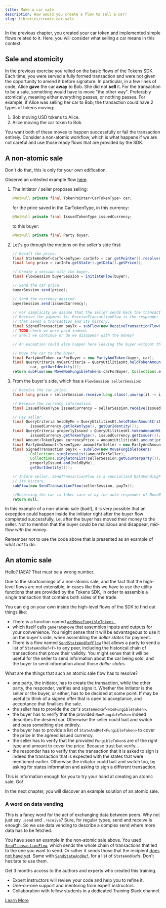 ```yaml
---
title: Make a car sale
description: How would you create a flow to sell a car?
slug: libraries/create-car-sale
---
```



In the previous chapter, you created your car token and implemented simple flows related to it. Here, you will consider what selling a car means in this context.

## Sale and atomicity

In the previous exercise you relied on the basic flows of the Tokens SDK. Each time, you were served a fully formed transaction and were not given the opportunity to amend it before signature. In particular, in a few lines of code, Alice **gave** the car **away** to Bob. She did not **sell** it. For the transaction to be a sale, something would have to move "the other way". Preferably atomically, meaning either everything passes, or nothing passes. For example, if Alice was selling her car to Bob; the transaction could have 2 types of tokens moving:

1. Bob moving USD tokens to Alice.
2. Alice moving the car token to Bob.

You want both of these moves to happen successfully or fail the transaction entirely. Consider a non-atomic workflow, which is what happens if we are not careful and use those ready flows that are provided by the SDK.

## A non-atomic sale

<HighlightBox type="warn">

Don't do that, this is only for your own edification.

</HighlightBox>

Observe an untested example flow [here](https://git.b9lab.com/client-projects/r3-corda-education-services/r3-course-project/blob/030-tokens-sdk/030-tokens-sdk/workflows/src/test/java/com/template/car/flow/bad/NonAtomicSale.java).

1. The Initiator / seller proposes selling:

    ```java
    @NotNull private final TokenPointer<CarTokenType> car;
    ```
    for the price saved in the CarTokenType, in this currency:

    ```java
    @NotNull private final IssuedTokenType issuedCurrency;
    ```
    to this buyer:

    ```java
    @NotNull private final Party buyer;
    ```
2. Let's go through the motions on the seller's side first:

    ```java
    // Recall the price.
    final StateAndRef<CarTokenType> carInfo = car.getPointer().resolve(getServiceHub());
    final long price = carInfo.getState().getData().getPrice();

    // Create a session with the buyer.
    final FlowSession buyerSession = initiateFlow(buyer);

    // Send the car price.
    buyerSession.send(price);

    // Send the currency desired.
    buyerSession.send(issuedCurrency);

    // For simplicity we assume that the seller sends back the transaction that paid the seller.
    // Receive the payment tx. ReceiveTransactionFlow is the responder flow of a specialised DataVendingFlow
    // that sends a transaction and its history.
    final SignedTransaction payTx = subFlow(new ReceiveTransactionFlow(buyerSession));
    // TODO check we were paid indeed.
    // Shall we continue or do we disappear with the money?

    // An exception could also happen here leaving the buyer without their money or car.

    // Move the car to the buyer.
    final PartyAndToken carForBuyer = new PartyAndToken(buyer, car);
    final QueryCriteria myCarCriteria = QueryUtilitiesKt.heldTokenAmountCriteria(
            car, getOurIdentity());
    return subFlow(new MoveNonFungibleTokens(carForBuyer, Collections.emptyList(), myCarCriteria));
    ```
3. From the buyer's side, which has a `FlowSession sellerSession`:

    ```java
    // Receive the car price.
    final long price = sellerSession.receive(Long.class).unwrap(it -> it);

    // Receive the currency information.
    final IssuedTokenType issuedCurrency = sellerSession.receive(IssuedTokenType.class).unwrap(it -> it);

    // Pay seller.
    final QueryCriteria heldByMe = QueryUtilitiesKt.heldTokenAmountCriteria(
            issuedCurrency.getTokenType(), getOurIdentity());
    final QueryCriteria properlyIssued = QueryUtilitiesKt.tokenAmountWithIssuerCriteria(
            issuedCurrency.getTokenType(), issuedCurrency.getIssuer());
    final Amount<TokenType> currencyPrice = AmountUtilitiesKt.amount(price, issuedCurrency.getTokenType());
    final PartyAndAmount<TokenType> amountForSeller = new PartyAndAmount<>(sellerSession.getCounterparty(), currencyPrice);
    final SignedTransaction payTx = subFlow(new MoveFungibleTokens(
            Collections.singletonList(amountForSeller),
            Collections.singletonList(sellerSession.getCounterparty()),
            properlyIssued.and(heldByMe),
            getOurIdentity()));

    // Inform seller. SendTransactionFlow is a specialised DataVendingFlow that sends a transaction and
    // its history.
    subFlow(new SendTransactionFlow(sellerSession, payTx));

    //Receiving the car is taken care of by the auto-responder of MoveNonFungibleTokens.
    return null;
    ```

In this example of a non-atomic sale (bad!), it is very possible that an exception could happen inside the initiator right after the buyer flow completed successfully, i.e. after the buyer has moved their money to the seller. Not to mention that the buyer could be malicious and disappear, mid-flow _with the money_.

<HighlightBox type="warn">

Remember not to use the code above that is presented as an example of what _not_ to do.

</HighlightBox>

## An atomic sale

Hello? IAEA? That must be a wrong number.

Due to the shortcomings of a non-atomic sale, and the fact that the high-level flows are not extensible, in cases like this we have to use the utility functions that are provided by the Tokens SDK, in order to assemble a single transaction that contains both sides of the trade.

You can dig on your own inside the high-level flows of the SDK to find out things like:

* There is a function named [`addMoveFungibleTokens `](https://github.com/corda/token-sdk/blob/b9a1ee76434defd0b234df05c972202c7f1a2a5c/workflows/src/main/kotlin/com/r3/corda/lib/tokens/workflows/flows/move/MoveFungibleTokensFlow.kt#L46)
* which itself calls [`generateMove`](https://github.com/corda/token-sdk/blob/b9a1ee76434defd0b234df05c972202c7f1a2a5c/modules/selection/src/main/kotlin/com.r3.corda.lib.tokens.selection/api/Selector.kt#L106) that assembles inputs and outputs for your convenience. You might sense that it will be advantageous to use it on the buyer's side, when assembling the _dollar states_ for payment.
* There is a flow named [`SendStateAndRefFlow`](https://github.com/corda/corda/blob/68bb7a0e7bb900117c2ed0d9174fea36d3d4aedc/core/src/main/kotlin/net/corda/core/flows/SendTransactionFlow.kt#L81) that allows a party to send a list of `StateAndRef<T>` to any peer, including the historical chain of transactions that _prove_ their validity. You might sense that it will be useful for the seller to send information about the car being sold, and the buyer to send information about those _dollar states_.

What are the things that such an atomic sale flow has to resolve?

* one party, the initiator, has to create the transaction, while the other party, the responder, verifies and signs it. Whether the initiator is the seller or the buyer, or either, has to be decided at some point. If may be useful to think of a signed offer that is open to acceptance, and acceptance that finalises the sale.
* the seller has to provide the car's `StateAndRef<NonFungibleToken>`.
* the buyer has to verify that the provided `NonFungibleToken` indeed describes the desired car. Otherwise the seller could bait and switch and pass something else entirely.
* the buyer has to provide a list of `StateAndRef<FungibleToken>` to cover the price in the agreed issued currency.
* the seller has to verify that the provided `FungibleToken`s are of the right type and amount to cover the price. Because trust but verify...
* the responder has to verify that the transaction that it is asked to sign is indeed the transaction that is expected with the states that were mentioned earlier. Otherwise the initiator could bait and switch too, by asking for states information and asking to sign a different transaction.

This is information enough for you to try your hand at creating an atomic sale. Go!

In the next chapter, you will discover an example solution of an atomic sale.

### A word on data vending

This is a fancy word for the act of exchanging data between peers. Why not just say `.send` and `.receive`? Sure, for regular types, send and receive is enough. So we use data vending to describe a complex send where more data has to be fetched.

You have seen an example in the non-atomic sale above. You used [`SendTransactionFlow`](https://github.com/corda/corda/blob/68bb7a0e7bb900117c2ed0d9174fea36d3d4aedc/core/src/main/kotlin/net/corda/core/flows/SendTransactionFlow.kt#L70), which sends the whole chain of transactions that led to the one you want to send. Or rather it sends those that the recipient [does not have yet](https://github.com/corda/corda/blob/68bb7a0e7bb900117c2ed0d9174fea36d3d4aedc/core/src/main/kotlin/net/corda/core/flows/SendTransactionFlow.kt#L127). Same with [`SendStateAndRef`](https://github.com/corda/corda/blob/68bb7a0e7bb900117c2ed0d9174fea36d3d4aedc/core/src/main/kotlin/net/corda/core/flows/SendTransactionFlow.kt#L81), for a list of `StateAndRef`s. Don't hesitate to use them.

<HighlightBox type="support">

Get 3 months access to the authors and experts who created this training.

* Expert instructors will review your code and help you to refine it.
* One-on-one support and mentoring from expert instructors.
* Collaboration with fellow students in a dedicated Training Slack channel.

<div class="cta-wrapper">
<a href="/in-closing/get-paid-support/" class="cta-button">Learn More</a>
</div>

</HighlightBox>
